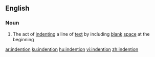 ==English==

===Noun===
{{en-noun}}

# The act of [[indent]]ing a line of [[text]] by including [[blank]] [[space]] at the beginning

[[ar:indention]]
[[ku:indention]]
[[hu:indention]]
[[vi:indention]]
[[zh:indention]]